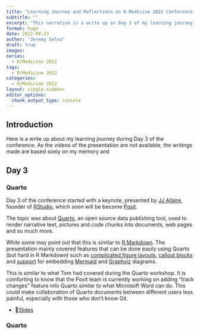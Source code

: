 ```yaml
---
title: "Learning Journey and Reflections on R Medicine 2022 Conference Part 2"
subtitle: ""
excerpt: "This narrative is a write up on Day 3 of my learning journey in the [R Medicine 2022 Conference](https://events.linuxfoundation.org/r-medicine/)"
format: hugo
date: 2022-08-23
author: "Jeremy Selva"
draft: true
images:
series:
  - R/Medicine 2022
tags:
  - R/Medicine 2022
categories:
  - R/Medicine 2022
layout: single-sidebar
editor_options: 
  chunk_output_type: console
---
```


## Introduction

Here is a write up about my learning journey during Day 3 of the conference. As the videos of the presentation are not available, the writings made are based soely on my memory and 

## Day 3

### Quarto

Day 3 of the conference started with a keynote, presented by [JJ Allaire](https://twitter.com/fly_upside_down), founder of [RStudio](https://www.rstudio.com/), which soon will be become [Posit](https://posit.co/).

The topic was about [Quarto](https://quarto.org/), an open source data publishing tool, used to render narrative text, pictures and code chunks into documents, web pages and so much more. 

While some may point out that this is similar to [R Markdown](https://rmarkdown.rstudio.com/). The presentation mainly covered features that can be done easily using Quarto (but hard in R Markdown) such as [complicated figure layouts](https://quarto.org/docs/authoring/figures.html), [callout blocks](https://quarto.org/docs/authoring/callouts.html) and [support](https://quarto.org/docs/authoring/diagrams.html) for embedding [Mermaid](https://mermaid-js.github.io/mermaid/#/) and [Graphviz](https://graphviz.org/) diagrams.

This is similar to what Tom had covered during the Quarto workshop. It is comforting to know that the Poxit team is currently working on adding "track changes" feature into Quarto similar to what Microsoft Word can do. This could make collaboration of Quarto documents between different users less painful, especially with those who don't know Git.

* 📝[Slides](https://jjallaire.quarto.pub/rmedicine-introduction-to-quarto)

### Quarto
